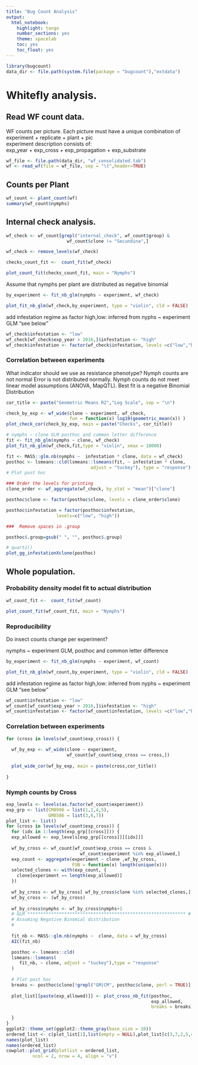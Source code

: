 ```yaml
---
title: "Bug Count Analysis"
output:
  html_notebook:
    highlight: tango
    number_sections: yes
    theme: spacelab
    toc: yes
    toc_float: yes
---
```


```r
library(bugcount)
data_dir <- file.path(system.file(package = "bugcount"),"extdata")

```

# Whitefly analysis.
## Read WF count data. 
WF counts per picture. Each picture must have a unique combination of  
experiment + replicate + plant + pic  
experiment description consists of:  
exp_year + exp_cross + exp_propagation + exp_substrate  
```r
wf_file <- file.path(data_dir, "wf_consolidated.tab")
wf <- read_wf(file = wf_file, sep = "\t",header=TRUE)
```
## Counts per Plant  

```r

wf_count <- plant_count(wf)
summary(wf_count$nymphs)

```

## Internal check analysis.

```r
wf_check <- wf_count[grepl("internal_check", wf_count$group) &
                       wf_count$clone != "Secundina",]

wf_check <- remove_levels(wf_check)

checks_count_fit <-  count_fit(wf_check)

plot_count_fit(checks_count_fit, main = "Nymphs")
```

Assume that nymphs per plant are distributed as negative binomial

```r
by_experiment <- fit_nb_glm(nymphs ~ experiment, wf_check)

plot_fit_nb_glm(wf_check,by_experiment, type = "violin", cld = FALSE)
```
add infestation regime as factor 
high,low: inferred from nyphs ~ experiment GLM "see below"

```r
wf_check$infestation <- "low"
wf_check[wf_check$exp_year > 2016,]$infestation <- "high"
wf_check$infestation <- factor(wf_check$infestation, levels =c("low","high"))
```


### Correlation  between experiments
What indicator should we use as resistance phenotype?
Nymph counts are not normal 
Error is not distributed normally.
Nymph counts do not meet linear model assumptions (ANOVA, MapQTL).
Best fit is a negative Binomial Distribution

```r
cor_title <- paste("Geometric Means R2","Log Scale", sep = "\n")

check_by_exp <- wf_wide(clone ~ experiment, wf_check, 
                        fun = function(x) log10(geometric_mean(x)) )
plot_check_cor(check_by_exp, main = paste("Checks", cor_title))
```



```r
# nymphs ~ clone GLM posthoc and common letter difference
fit <- fit_nb_glm(nymphs ~ clone, wf_check)
plot_fit_nb_glm(wf_check,fit,type = "violin", xmax = 10000)
```

```r
fit <- MASS::glm.nb(nymphs ~  infestation * clone, data = wf_check)
posthoc <- lsmeans::cld(lsmeans::lsmeans(fit, ~ infestation * clone,
                                adjust = "tuckey"), type = "response")
# Plot post hoc

### Order the levels for printing
clone_order <- wf_aggregate(wf_check, by_stat = "mean")["clone"]

posthoc$clone <- factor(posthoc$clone, levels = clone_order$clone)

posthoc$infestation = factor(posthoc$infestation,
                   levels=c("low", "high"))

###  Remove spaces in .group  

posthoc$.group=gsub(" ", "", posthoc$.group)

# quartz()
plot_gg_infestationXclone(posthoc)
```



## Whole population.

### Probability density model fit to actual distribution
```r
wf_count_fit <-  count_fit(wf_count)

plot_count_fit(wf_count_fit, main = "Nymphs")
```

### Reproducibility 

Do insect counts change per experiment?

nymphs ~ experiment GLM, posthoc and common letter difference 

```r
by_experiment <- fit_nb_glm(nymphs ~ experiment, wf_count)

plot_fit_nb_glm(wf_count,by_experiment, type = "violin", cld = FALSE)
```
add infestation regime as factor 
high,low: inferred from nyphs ~ experiment GLM "see below"

```r
wf_count$infestation <- "low"
wf_count[wf_count$exp_year > 2016,]$infestation <- "high"
wf_count$infestation <- factor(wf_count$infestation, levels =c("low","high"))
```
### Correlation  between experiments 

```r


for (cross in levels(wf_count$exp_cross)) {
  
  wf_by_exp <- wf_wide(clone ~ experiment,
                       wf_count[wf_count$exp_cross == cross,])
  
  plot_wide_cor(wf_by_exp, main = paste(cross,cor_title))
  
}
```



### Nymph counts by Cross 
```r
exp_levels <- levels(as.factor(wf_count$experiment))
exp_grp <- list(CM8996 = list(1,2,4,5),
                GM8586 = list(3,6,7))
plot_list <- list()
for (cross in levels(wf_count$exp_cross)) {
  for (idx in 1:length(exp_grp[[cross]])) {
  exp_allowed <- exp_levels[exp_grp[[cross]][[idx]]]
  
  wf_by_cross <- wf_count[wf_count$exp_cross == cross &
                            wf_count$experiment %in% exp_allowed,]
  exp_count <- aggregate(experiment ~ clone ,wf_by_cross,
                         FUN = function(x) length(unique(x)))
  selected_clones <- with(exp_count, {
    clone[experiment == length(exp_allowed)]
  })
  
  wf_by_cross <- wf_by_cross[ wf_by_cross$clone %in% selected_clones,]
  wf_by_cross <- (wf_by_cross)
  
  wf_by_cross$nymphs <- wf_by_cross$nymphs+1
  # GLM ************************************************************ #
  # Assuming Negative Binomial distribution
  #
  
  fit_nb <- MASS::glm.nb(nymphs ~  clone, data = wf_by_cross)
  AIC(fit_nb)

  posthoc <- lsmeans::cld(
  lsmeans::lsmeans(
     fit_nb, ~ clone, adjust = "tuckey"),type = "response"
  )
  
  # Plot post hoc
  breaks <- posthoc$clone[!grepl("GM|CM", posthoc$clone, perl = TRUE)]
  
  plot_list[[paste(exp_allowed)]] <- plot_cross_nb_fit(posthoc,
                                                       exp_allowed,
                                                       breaks = breaks)
  
  }
}
ggplot2::theme_set(ggplot2::theme_gray(base_size = 10))
ordered_list <- c(plot_list[1],list(empty = NULL),plot_list[c(3,7,2,5,4,6)])
names(plot_list)
names(ordered_list)
cowplot::plot_grid(plotlist = ordered_list,
          ncol = 2, nrow = 4, align = "v")

```
